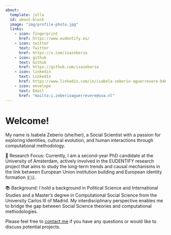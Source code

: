 ```yaml
---
about:
  template: jolla
  id: about-block
  image: "img/profile-photo.jpg"
  links:
    - icon: fingerprint 
      href: https://www.eudentify.eu/
    - icon: twitter
      text: Twitter
      href: https://x.com/isazeberio
    - icon: github
      text: Github
      href: https://github.com/isazeberio
    - icon: linkedin
      text: LinkedIn
      href: https://www.linkedin.com/in/isabela-zeberio-aguerrevere-b46460227/
    - icon: envelope
      text: Email
      href: "mailto:i.zeberioaguerrevere@uva.nl"  
---
```


::: {#about-block}
:::

# Welcome!

My name is Isabela Zeberio (she/her), a Social Scientist with a passion for exploring identities, cultural evolution, and human interactions through computational methodology. 

🔬 Research Focus:
Currently, I am a second-year PhD candidate at the University of Amsterdam, actively involved in the EUDENTIFY research project that aims to study the long-term trends and causal mechanisms in the link between European Union institution building and European identity formation 🇪🇺.

📚 Background:
I hold a background in Political Science and International Studies and a Master's degree in Computational Social Science from the University Carlos III of Madrid. My interdisciplinary perspective enables me to bridge the gap between Social Science theories and computational methodologies.

Please feel free to [contact me](mailto:i.zeberioaguerrevere@uva.nl) if you have any questions or would like to discuss potential projects.

```{=html}
<div  style="margin: 30px; text-align: center;">
</div>
```

